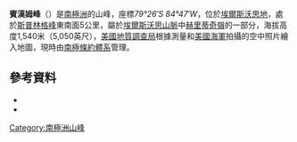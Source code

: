 {{Coord|79|26|S|84|47|W|source:GNIS|display=title}}

'''賓漢姆峰'''（{{lang-en|'''Bingham Peak'''}}）是[[南極洲|南極洲]]的山峰，座標''79°26′S 84°47′W''，位於[[埃爾斯沃思地|埃爾斯沃思地]]，處於[[斯普林格峰|斯普林格峰]]東南面5公里，屬於[[埃爾斯沃思山脈|埃爾斯沃思山脈]]中[[赫里蒂奇嶺|赫里蒂奇嶺]]的一部分，海拔高度1,540米（5,050英尺），[[美國地質調查局|美國地質調查局]]根據測量和[[美國海軍|美國海軍]]拍攝的空中照片繪入地圖，現時由[[南極條約體系|南極條約體系]]管理。

==參考資料==
*{{cite gnis | type = antarid | id = 1390| name = Bingham Peak| accessdate = 2011-07-05}}
*{{usgs-gazetteer|id=1390}}

{{DEFAULTSORT:Bingham Peak}}
[[Category:南極洲山峰|Category:南極洲山峰]]


{{EllsworthLand-geo-stub}}